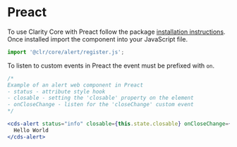 
<Meta title="Documentation/Preact" />

# Preact

To use Clarity Core with Preact follow the package <a href="./?path=/docs/documentation-getting-started--page">installation instructions</a>.
Once installed import the component into your JavaScript file.

```typescript
import '@clr/core/alert/register.js';
```

To listen to custom events in Preact the event must be prefixed with `on`.

```jsx
/*
Example of an alert web component in Preact
- status - attribute style hook
- closable - setting the 'closable' property on the element
- onCloseChange - listen for the 'closeChange' custom event
*/

<cds-alert status="info" closable={this.state.closable} onCloseChange={this.log}>
  Hello World
</cds-alert>
```
